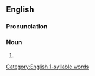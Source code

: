 {{also|Sterns}}

==English==

===Pronunciation===

{{rfp|lang=en}}

{{rfap|lang=en}}

[[Category:English 1-syllable words]]

===Noun===
{{head|en|noun plural form}}

# {{plural of|stern|lang=en}}